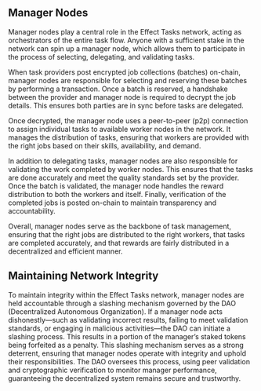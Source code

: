 ## Manager Nodes

Manager nodes play a central role in the Effect Tasks network, acting as orchestrators of the entire task flow. Anyone with a sufficient stake in the network can spin up a manager node, which allows them to participate in the process of selecting, delegating, and validating tasks.

When task providers post encrypted job collections (batches) on-chain, manager nodes are responsible for selecting and reserving these batches by performing a transaction. Once a batch is reserved, a handshake between the provider and manager node is required to decrypt the job details. This ensures both parties are in sync before tasks are delegated.

Once decrypted, the manager node uses a peer-to-peer (p2p) connection to assign individual tasks to available worker nodes in the network. It manages the distribution of tasks, ensuring that workers are provided with the right jobs based on their skills, availability, and demand.

In addition to delegating tasks, manager nodes are also responsible for validating the work completed by worker nodes. This ensures that the tasks are done accurately and meet the quality standards set by the provider. Once the batch is validated, the manager node handles the reward distribution to both the workers and itself. Finally, verification of the completed jobs is posted on-chain to maintain transparency and accountability.

Overall, manager nodes serve as the backbone of task management, ensuring that the right jobs are distributed to the right workers, that tasks are completed accurately, and that rewards are fairly distributed in a decentralized and efficient manner.

## Maintaining Network Integrity

To maintain integrity within the Effect Tasks network, manager nodes are held accountable through a slashing mechanism governed by the DAO (Decentralized Autonomous Organization). If a manager node acts dishonestly—such as validating incorrect results, failing to meet validation standards, or engaging in malicious activities—the DAO can initiate a slashing process. This results in a portion of the manager’s staked tokens being forfeited as a penalty. This slashing mechanism serves as a strong deterrent, ensuring that manager nodes operate with integrity and uphold their responsibilities. The DAO oversees this process, using peer validation and cryptographic verification to monitor manager performance, guaranteeing the decentralized system remains secure and trustworthy.